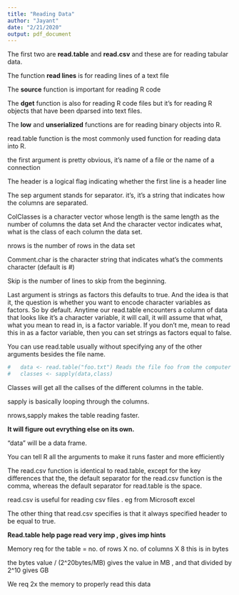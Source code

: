 ```yaml
---
title: "Reading Data"
author: "Jayant"
date: "2/21/2020"
output: pdf_document
---
```

The first two are **read.table** and **read.csv** and these are for reading tabular data. 

The function **read lines** is for reading lines of a text file 

The **source** function is important for reading R code

The **dget** function is also for reading R code files but it's for reading R objects that have been dparsed into text files. 

The **low** and **unserialized** functions are for reading binary objects into R.


read.table function is the most commonly used function for reading data into R. 

the first argument is pretty obvious, it's name of a file or the name of a connection

The header is a logical flag indicating whether the first line is a header line

The sep argument stands for separator. it's, it's a string that indicates how the columns are separated.

ColClasses is a character vector whose length is the same length as the number of columns the data set And the character vector indicates what, what is the class of each column the data set. 

nrows is the number of rows in the data set

Comment.char is the character string that indicates what's the comments character (default is #)

Skip is the number of lines to skip from the beginning.

Last argument is strings as factors this defaults to true. And the idea is that it, the question is whether you want to encode character variables as factors. So by default. Anytime our read.table encounters a column of data that looks like it's a character variable, it will call, it will assume that what, what you mean to read in, is a factor variable. If you don't me, mean to read this in as a factor variable, then you can set strings as factors equal to false.


You can use read.table usually without specifying any of the other arguments besides the file name.
```r
#   data <- read.table("foo.txt") Reads the file foo from the computer 
#   classes <- sapply(data,class)
```
Classes will get all the callses of the different columns in the table.

sapply is basically looping through the columns.

nrows,sapply makes the table reading faster.


**It will figure out evrything else on its own.**

"data" will be a data frame.

You can tell R all the arguments to make it runs faster and more efficiently 

The read.csv function is identical to read.table, except for the key differences that the, the default separator for the read.csv function is the comma, whereas the default separator for read.table is the space. 

read.csv is useful for reading csv files . eg from Microsoft excel 

The other thing that read.csv specifies is that it always specified header to be equal to true.

**Read.table help page read very imp , gives imp hints**

Memory req for the table = no. of rows X no. of columns X 8 this is in bytes

the bytes value / (2^20bytes/MB) gives the value in MB , and that divided by 2^10 gives GB

We req 2x the memory to properly read this data


